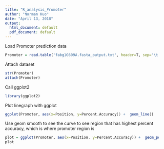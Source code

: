 ```yaml
---
title: "R_analysis_Promoter"
author: "Norman Kuo"
date: "April 13, 2018"
output:
  html_document: default
  pdf_document: default
---
```


Load Promoter prediction data
```r
Promoter = read.table('fabg1G609A.fasta_output.txt', header=T, sep='\t')
```

Attach dataset
```r
str(Promoter)
attach(Promoter)
```
Call ggplot2
```r
library(ggplot2)
```

Plot linegraph with ggplot
```r
ggplot(Promoter, aes(x=Position, y=Percent.Accuracy)) +  geom_line()
```
Use geom smooth to see the curve to see region that has highest percent accuracy, which is where promoter region is
```r
plot = ggplot(Promoter, aes(x=Position, y=Percent.Accuracy)) +  geom_point()+ geom_smooth(span=0.1)
plot
```

